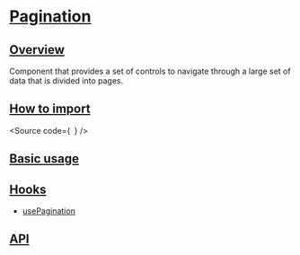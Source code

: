

<Meta of={Stories} />

# [Pagination](#pagination)

## [Overview](#overview)

Component that provides a set of controls to navigate through a large set of data that is divided into pages.

## [How to import](#how-to-import)

<Source
  code={`
`}
/>

## [Basic usage](#basic-usage)

<Canvas of={Stories.Base} />

## [Hooks](#hooks)

- [usePagination](?path=/docs/components-core-navigation-pagination-hooks--docs)

## [API](#api)

<ArgTypes of={Stories} />
